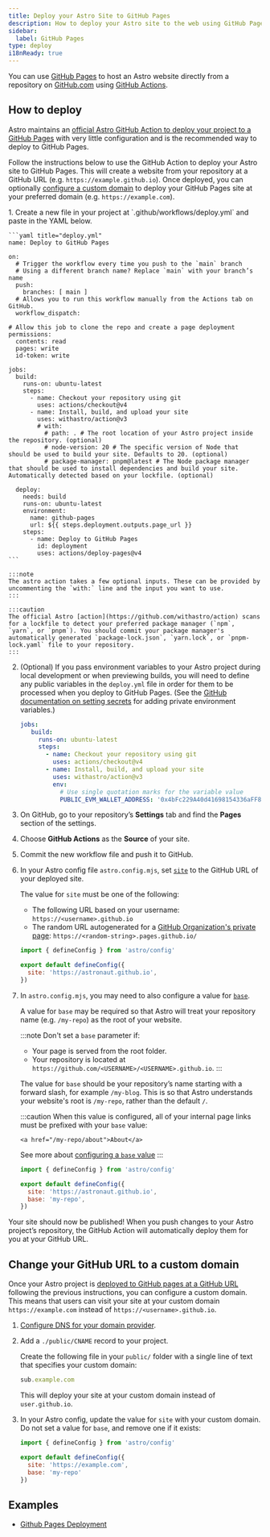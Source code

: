 ```yaml
---
title: Deploy your Astro Site to GitHub Pages
description: How to deploy your Astro site to the web using GitHub Pages.
sidebar:
  label: GitHub Pages
type: deploy
i18nReady: true
---
```


You can use [GitHub Pages](https://pages.github.com/) to host an Astro website directly from a repository on [GitHub.com](https://github.com/) using [GitHub Actions](https://github.com/features/actions).

## How to deploy

Astro maintains an [official Astro GitHub Action to deploy your project to a GitHub Pages](https://github.com/withastro/action) with very little configuration and is the recommended way to deploy to GitHub Pages.

Follow the instructions below to use the GitHub Action to deploy your Astro site to GitHub Pages. This will create a website from your repository at a GitHub URL (e.g. `https://example.github.io`). Once deployed, you can optionally [configure a custom domain](#change-your-github-url-to-a-custom-domain) to deploy your GitHub Pages site at your preferred domain (e.g. `https://example.com`).

<Steps>
1. Create a new file in your project at `.github/workflows/deploy.yml` and paste in the YAML below.

    ```yaml title="deploy.yml"
    name: Deploy to GitHub Pages

    on:
      # Trigger the workflow every time you push to the `main` branch
      # Using a different branch name? Replace `main` with your branch’s name
      push:
        branches: [ main ]
      # Allows you to run this workflow manually from the Actions tab on GitHub.
      workflow_dispatch:
      
    # Allow this job to clone the repo and create a page deployment
    permissions:
      contents: read
      pages: write
      id-token: write

    jobs:
      build:
        runs-on: ubuntu-latest
        steps:
          - name: Checkout your repository using git
            uses: actions/checkout@v4
          - name: Install, build, and upload your site
            uses: withastro/action@v3
            # with:
              # path: . # The root location of your Astro project inside the repository. (optional)
              # node-version: 20 # The specific version of Node that should be used to build your site. Defaults to 20. (optional)
              # package-manager: pnpm@latest # The Node package manager that should be used to install dependencies and build your site. Automatically detected based on your lockfile. (optional)

      deploy:
        needs: build
        runs-on: ubuntu-latest
        environment:
          name: github-pages
          url: ${{ steps.deployment.outputs.page_url }}
        steps:
          - name: Deploy to GitHub Pages
            id: deployment
            uses: actions/deploy-pages@v4
    ```

    :::note
    The astro action takes a few optional inputs. These can be provided by uncommenting the `with:` line and the input you want to use.
    :::
    
    :::caution
    The official Astro [action](https://github.com/withastro/action) scans for a lockfile to detect your preferred package manager (`npm`, `yarn`, or `pnpm`). You should commit your package manager's automatically generated `package-lock.json`, `yarn.lock`, or `pnpm-lock.yaml` file to your repository.
    :::

2. (Optional) If you pass environment variables to your Astro project during local development or when previewing builds, you will need to define any public variables in the `deploy.yml` file in order for them to be processed when you deploy to GitHub Pages. (See the [GitHub documentation on setting secrets](https://docs.github.com/en/actions/writing-workflows/choosing-what-your-workflow-does/store-information-in-variables#creating-configuration-variables-for-a-repository) for adding private environment variables.)

   ```yaml title="deploy.yml"
   jobs:
      build:
        runs-on: ubuntu-latest
        steps:
          - name: Checkout your repository using git
            uses: actions/checkout@v4
          - name: Install, build, and upload your site
            uses: withastro/action@v3
            env:
              # Use single quotation marks for the variable value
              PUBLIC_EVM_WALLET_ADDRESS: '0x4bFc229A40d41698154336aFF864f61083E76659'
   ```

3. On GitHub, go to your repository’s **Settings** tab and find the **Pages** section of the settings.

4. Choose **GitHub Actions** as the **Source** of your site.

5. Commit the new workflow file and push it to GitHub.

6. In your Astro config file `astro.config.mjs`, set [`site`](/en/reference/configuration-reference/#site) to the GitHub URL of your deployed site.

    The value for `site` must be one of the following:

    - The following URL based on your username: `https://<username>.github.io`
    - The random URL autogenerated for a [GitHub Organization's private page](https://docs.github.com/en/enterprise-cloud@latest/pages/getting-started-with-github-pages/changing-the-visibility-of-your-github-pages-site): `https://<random-string>.pages.github.io/`

    ```js title="astro.config.mjs" ins={4}
    import { defineConfig } from 'astro/config'

    export default defineConfig({
      site: 'https://astronaut.github.io',
    })
    ```

7. In `astro.config.mjs`, you may need to also configure a value for [`base`](/en/reference/configuration-reference/#base).

      A value for `base` may be required so that Astro will treat your repository name (e.g. `/my-repo`) as the root of your website.

      :::note
      Don't set a `base` parameter if:

    - Your page is served from the root folder.
    - Your repository is located at `https://github.com/<USERNAME>/<USERNAME>.github.io`.
    :::

    The value for `base` should be your repository’s name starting with a forward slash, for example `/my-blog`. This is so that Astro understands your website's root is `/my-repo`, rather than the default `/`.

    :::caution
        When this value is configured, all of your internal page links must be prefixed with your `base` value:

    ```astro ins="/my-repo"
    <a href="/my-repo/about">About</a>
    ```

    See more about [configuring a `base` value](/en/reference/configuration-reference/#base)
    :::

    ```js title="astro.config.mjs" ins={4-5}
    import { defineConfig } from 'astro/config'

    export default defineConfig({
      site: 'https://astronaut.github.io',
      base: 'my-repo',
    })
    ```

</Steps>

Your site should now be published! When you push changes to your Astro project’s repository, the GitHub Action will automatically deploy them for you at your GitHub URL.

## Change your GitHub URL to a custom domain

Once your Astro project is [deployed to GitHub pages at a GitHub URL](#how-to-deploy) following the previous instructions, you can configure a custom domain. This means that users can visit your site at your custom domain `https://example.com` instead of `https://<username>.github.io`.

<Steps>

1. [Configure DNS for your domain provider](https://docs.github.com/en/pages/configuring-a-custom-domain-for-your-github-pages-site/managing-a-custom-domain-for-your-github-pages-site#configuring-a-subdomain).
2. Add a `./public/CNAME` record to your project.

    Create the following file in your `public/` folder with a single line of text that specifies your custom domain: 
    ```js title="public/CNAME"
    sub.example.com
    ```

    This will deploy your site at your custom domain instead of `user.github.io`.

3. In your Astro config, update the value for `site` with your custom domain. Do not set a value for `base`, and remove one if it exists:

    ```js title="astro.config.mjs" ins={4} del={5}
    import { defineConfig } from 'astro/config'

    export default defineConfig({
      site: 'https://example.com',
      base: 'my-repo'
    })
    ```

</Steps>

## Examples

- [Github Pages Deployment](https://github.com/hkbertoson/github-pages)
